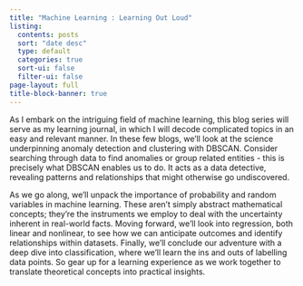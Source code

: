 ---
title: "Machine Learning : Learning Out Loud"
listing:
  contents: posts
  sort: "date desc"
  type: default
  categories: true
  sort-ui: false
  filter-ui: false
page-layout: full
title-block-banner: true
---
As I embark on the intriguing field of machine learning, this blog series will serve as my learning journal, in which I will decode complicated topics in an easy and relevant manner. In these few blogs, we'll look at the science underpinning anomaly detection and clustering with DBSCAN. Consider searching through data to find anomalies or group related entities - this is precisely what DBSCAN enables us to do. It acts as a data detective, revealing patterns and relationships that might otherwise go undiscovered.

As we go along, we'll unpack the importance of probability and random variables in machine learning. These aren't simply abstract mathematical concepts; they're the instruments we employ to deal with the uncertainty inherent in real-world facts. Moving forward, we'll look into regression, both linear and nonlinear, to see how we can anticipate outcomes and identify relationships within datasets. Finally, we'll conclude our adventure with a deep dive into classification, where we'll learn the ins and outs of labelling data points. So gear up for a learning experience as we work together to translate theoretical concepts into practical insights.

